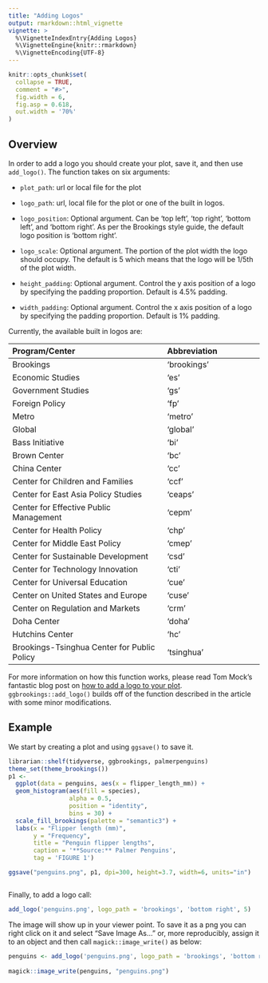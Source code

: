 ```yaml
---
title: "Adding Logos"
output: rmarkdown::html_vignette
vignette: >
  %\VignetteIndexEntry{Adding Logos}
  %\VignetteEngine{knitr::rmarkdown}
  %\VignetteEncoding{UTF-8}
---
```


```r
knitr::opts_chunk$set(
  collapse = TRUE,
  comment = "#>",
  fig.width = 6,
  fig.asp = 0.618,
  out.width = '70%'
)
```

## Overview

In order to add a logo you should create your plot, save it, and then use `add_logo()`.
The function takes on six arguments:

-   `plot_path`: url or local file for the plot

-   `logo_path`: url, local file for the plot or one of the built in logos.

-   `logo_position`: Optional argument.
    Can be 'top left', 'top right', 'bottom left', and 'bottom right'.
    As per the Brookings style guide, the default logo position is 'bottom right'.

-   `logo_scale`: Optional argument.
    The portion of the plot width the logo should occupy.
    The default is 5 which means that the logo will be 1/5th of the plot width.

-   `height_padding`: Optional argument.
    Control the y axis position of a logo by specifying the padding proportion.
    Default is 4.5% padding.

-   `width_padding`: Optional argument.
    Control the x axis position of a logo by specifying the padding proportion.
    Default is 1% padding.

Currently, the available built in logos are:

+---------------------------------------------+----------------------------+
| Program/Center                              | Abbreviation               |
+:============================================+:===========================+
| Brookings                                   | 'brookings'                |
+---------------------------------------------+----------------------------+
| Economic Studies                            | 'es'                       |
+---------------------------------------------+----------------------------+
| Government Studies                          | 'gs'                       |
+---------------------------------------------+----------------------------+
| Foreign Policy                              | 'fp'                       |
+---------------------------------------------+----------------------------+
| Metro                                       | 'metro'                    |
+---------------------------------------------+----------------------------+
| Global                                      | 'global'                   |
+---------------------------------------------+----------------------------+
| Bass Initiative                             | 'bi'                       |
+---------------------------------------------+----------------------------+
| Brown Center                                | 'bc'                       |
+---------------------------------------------+----------------------------+
| China Center                                | 'cc'                       |
+---------------------------------------------+----------------------------+
| Center for Children and Families            | 'ccf'                      |
+---------------------------------------------+----------------------------+
| Center for East Asia Policy Studies         | 'ceaps'                    |
+---------------------------------------------+----------------------------+
| Center for Effective Public Management      | 'cepm'                     |
+---------------------------------------------+----------------------------+
| Center for Health Policy                    | 'chp'                      |
+---------------------------------------------+----------------------------+
| Center for Middle East Policy               | 'cmep'                     |
+---------------------------------------------+----------------------------+
| Center for Sustainable Development          | 'csd'                      |
+---------------------------------------------+----------------------------+
| Center for Technology Innovation            | 'cti'                      |
+---------------------------------------------+----------------------------+
| Center for Universal Education              | 'cue'                      |
+---------------------------------------------+----------------------------+
| Center on United States and Europe          | 'cuse'                     |
+---------------------------------------------+----------------------------+
| Center on Regulation and Markets            | 'crm'                      |
+---------------------------------------------+----------------------------+
| Doha Center                                 | 'doha'                     |
+---------------------------------------------+----------------------------+
| Hutchins Center                             | 'hc'                       |
+---------------------------------------------+----------------------------+
| Brookings-Tsinghua Center for Public Policy | 'tsinghua'                 |
+---------------------------------------------+----------------------------+

For more information on how this function works, please read Tom Mock's fantastic blog post on [how to add a logo to your plot](https://themockup.blog/posts/2019-01-09-add-a-logo-to-your-plot/).
`ggbrookings::add_logo()` builds off of the function described in the article with some minor modifications.

## Example

We start by creating a plot and using `ggsave()` to save it.

```r
librarian::shelf(tidyverse, ggbrookings, palmerpenguins)
theme_set(theme_brookings())
p1 <-
  ggplot(data = penguins, aes(x = flipper_length_mm)) +
  geom_histogram(aes(fill = species),
                 alpha = 0.5,
                 position = "identity",
                 bins = 30) +
  scale_fill_brookings(palette = "semantic3") +
  labs(x = "Flipper length (mm)",
       y = "Frequency",
       title = "Penguin flipper lengths",
       caption = '**Source:** Palmer Penguins',
       tag = 'FIGURE 1')

ggsave("penguins.png", p1, dpi=300, height=3.7, width=6, units="in")



```

Finally, to add a logo call:

```r
add_logo('penguins.png', logo_path = 'brookings', 'bottom right', 5)
```

The image will show up in your viewer point. To save it as a png you can right click on it and select "Save Image As..." or, more reproducibly, assign it to an object and then call `magick::image_write()` as below:

```r
penguins <- add_logo('penguins.png', logo_path = 'brookings', 'bottom right', 5)
 
magick::image_write(penguins, "penguins.png")
```

